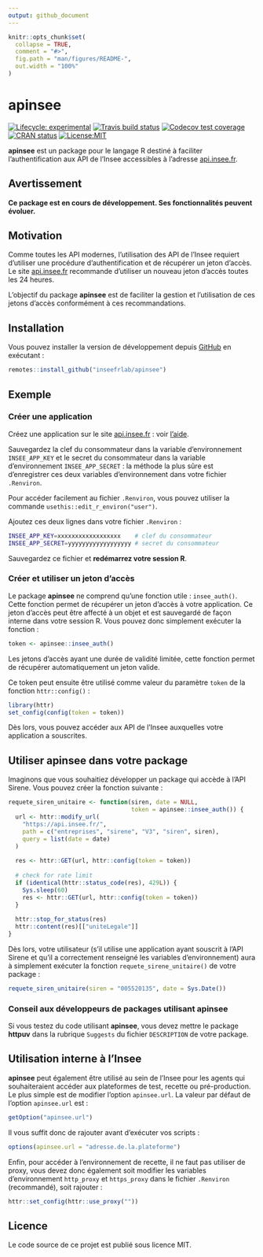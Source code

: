 ```yaml
---
output: github_document
---
```


<!-- README.md is generated from README.Rmd. Please edit that file -->

```r
knitr::opts_chunk$set(
  collapse = TRUE,
  comment = "#>",
  fig.path = "man/figures/README-",
  out.width = "100%"
)
```
# apinsee

<!-- badges: start -->
[![Lifecycle: experimental](https://img.shields.io/badge/lifecycle-experimental-orange.svg)](https://www.tidyverse.org/lifecycle/#experimental)
[![Travis build status](https://travis-ci.org/InseeFrLab/apinsee.svg?branch=master)](https://travis-ci.org/InseeFrLab/apinsee)
[![Codecov test coverage](https://codecov.io/gh/InseeFrLab/apinsee/branch/master/graph/badge.svg)](https://codecov.io/gh/InseeFrLab/apinsee?branch=master)
[![CRAN status](https://www.r-pkg.org/badges/version/apinsee)](https://cran.r-project.org/package=apinsee)
[![License:MIT](https://img.shields.io/badge/License-MIT-yellow.svg)](https://opensource.org/licenses/MIT)
<!-- badges: end -->

**apinsee** est un package pour le langage R destiné à faciliter l'authentification aux API de l'Insee accessibles à l'adresse [api.insee.fr](https://api.insee.fr/).

## Avertissement

**Ce package est en cours de développement. Ses fonctionnalités peuvent évoluer.**

## Motivation

Comme toutes les API modernes, l'utilisation des API de l'Insee requiert d'utiliser une procédure d'authentification et de récupérer un jeton d'accès. Le site [api.insee.fr](https://api.insee.fr/) recommande d'utiliser un nouveau jeton d'accès toutes les 24 heures. 

L'objectif du package **apinsee** est de faciliter la gestion et l'utilisation de ces jetons d'accès conformément à ces recommandations. 

## Installation

Vous pouvez installer la version de développement depuis [GitHub](https://github.com/) en exécutant :

``` r
remotes::install_github("inseefrlab/apinsee")
```
## Exemple

### Créer une application

Créez une application sur le site [api.insee.fr](https://api.insee.fr/) : voir [l'aide](https://api.insee.fr/catalogue/site/themes/wso2/subthemes/insee/pages/help.jag).

Sauvegardez la clef du consommateur dans la variable d'environnement `INSEE_APP_KEY` et le secret du consommateur dans la variable d'environnement `INSEE_APP_SECRET` : la méthode la plus sûre est d'enregistrer ces deux variables d'environnement dans votre fichier `.Renviron`. 

Pour accéder facilement au fichier `.Renviron`, vous pouvez utiliser la commande `usethis::edit_r_environ("user")`. 

Ajoutez ces deux lignes dans votre fichier `.Renviron` :

```bash
INSEE_APP_KEY=xxxxxxxxxxxxxxxxxx    # clef du consommateur
INSEE_APP_SECRET=yyyyyyyyyyyyyyyyyy # secret du consommateur
```

Sauvegardez ce fichier et **redémarrez votre session R**.

### Créer et utiliser un jeton d'accès

Le package **apinsee** ne comprend qu'une fonction utile : `insee_auth()`. Cette fonction permet de récupérer un jeton d'accès à votre application. Ce jeton d'accès peut être affecté à un objet et est sauvegardé de façon interne dans votre session R. Vous pouvez donc simplement exécuter la fonction :

```r
token <- apinsee::insee_auth()
```

Les jetons d'accès ayant une durée de validité limitée, cette fonction permet de récupérer automatiquement un jeton valide.

Ce token peut ensuite être utilisé comme valeur du paramètre `token` de la fonction `httr::config()` :

```r
library(httr)
set_config(config(token = token))
```

Dès lors, vous pouvez accéder aux API de l'Insee auxquelles votre application a souscrites.

## Utiliser **apinsee** dans votre package 

Imaginons que vous souhaitiez développer un package qui accède à l'API Sirene. Vous pouvez créer la fonction suivante :

```r
requete_siren_unitaire <- function(siren, date = NULL,
                                   token = apinsee::insee_auth()) {
  url <- httr::modify_url(
    "https://api.insee.fr/", 
    path = c("entreprises", "sirene", "V3", "siren", siren), 
    query = list(date = date)
  )
  
  res <- httr::GET(url, httr::config(token = token))
  
  # check for rate limit
  if (identical(httr::status_code(res), 429L)) {
    Sys.sleep(60)
    res <- httr::GET(url, httr::config(token = token))
  }
  
  httr::stop_for_status(res)
  httr::content(res)[["uniteLegale"]]
}

```

Dès lors, votre utilisateur (s'il utilise une application ayant souscrit à l'API Sirene et qu'il a correctement renseigné les variables d'environnement) aura à simplement exécuter la fonction `requete_sirene_unitaire()` de votre package : 

```r
requete_siren_unitaire(siren = "005520135", date = Sys.Date())
```

### Conseil aux développeurs de packages utilisant apinsee

Si vous testez du code utilisant **apinsee**, vous devez mettre le package **httpuv** dans la rubrique `Suggests` du fichier `DESCRIPTION` de votre package.

## Utilisation interne à l'Insee

**apinsee** peut également être utilisé au sein de l'Insee pour les agents qui souhaiteraient accéder aux plateformes de test, recette ou pré-production. Le plus simple est de modifier l'option `apinsee.url`. La valeur par défaut de l'option `apinsee.url` est :

```r
getOption("apinsee.url")
```

Il vous suffit donc de rajouter avant d'exécuter vos scripts :

```r
options(apinsee.url = "adresse.de.la.plateforme")
```

Enfin, pour accéder à l'environnement de recette, il ne faut pas utiliser de proxy, vous devez donc également soit modifier les variables d'environnement `http_proxy` et `https_proxy` dans le fichier `.Renviron` (recommandé), soit rajouter :

```r
httr::set_config(httr::use_proxy(""))
```

## Licence

Le code source de ce projet est publié sous licence MIT.
